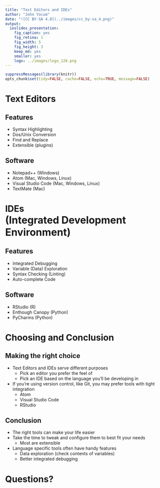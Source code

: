```yaml
---
title: "Text Editors and IDEs"
author: "John Yocum"
date: "![CC BY-SA 4.0](../images/cc_by-sa_4.png)"
output:
  ioslides_presentation:
    fig_caption: yes
    fig_retina: 1
    fig_width: 5
    fig_height: 3
    keep_md: yes
    smaller: yes
    logo: ../images/logo_128.png
---
```


```r
suppressMessages(library(knitr))
opts_chunk$set(tidy=FALSE, cache=FALSE, echo=TRUE, message=FALSE)
```

# Text Editors

## Features

- Syntax Highlighting
- Dos/Unix Conversion
- Find and Replace
- Extensible (plugins)

## Software

- Notepad++ (Windows)
- Atom (Mac, Windows, Linux)
- Visual Studio Code (Mac, Windows, Linux)
- TextMate (Mac)

# IDEs <br> <font size=6>(Integrated Development Environment)</font>

## Features

- Integrated Debugging
- Variable (Data) Exploration
- Syntax Checking (Linting)
- Auto-complete Code

## Software

- RStudio (R)
- Enthough Canopy (Python)
- PyCharms (Python)

# Choosing and Conclusion

## Making the right choice

- Text Editors and IDEs serve different purposes
    - Pick an editor you prefer the feel of
    - Pick an IDE based on the language you'll be developing in
- If you're using version control, like Git, you may prefer tools with tight integration
    - Atom
    - Visual Studio Code
    - RStudio

## Conclusion

- The right tools can make your life easier
- Take the time to tweak and configure them to best fit your needs
    - Most are extensible
- Language specific tools often have handy features
    - Data exploration (check contents of variables)
    - Better integrated debugging

# Questions?